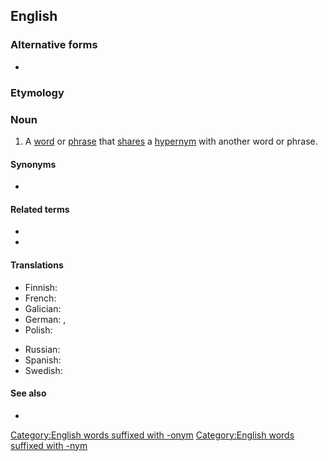 ==English==

===Alternative forms===
* {{alt|en|co-hyponym}}

===Etymology===
{{prefix|en|co|hyponym}}

===Noun===
{{en-noun}}

# {{lb|en|semantics}} A [[word]] or [[phrase]] that [[share]]s a [[hypernym]] with another word or phrase.

====Synonyms====
* {{l|en|coordinate term}}

====Related terms====
* {{l|en|hypernym}}
* {{l|en|hyponym}}

====Translations====
{{trans-top|a word or phrase that shares the same hypernym as another word or phrase}}
* Finnish: {{t+|fi|vieruskäsite}}
* French: {{t+|fr|cohyponyme|m}}
* Galician: {{t+|gl|cohipónimo|m}}
* German: {{t+|de|Kohyponym}}, {{t|de|Synhyponym}}
* Polish: {{t|pl|kohiponim|m}}
{{trans-mid}}
* Russian: {{t+|ru|согипоним}}
* Spanish: {{t+|es|cohipónimo|m}}
* Swedish: {{t+|sv|kohyponym|c}}
{{trans-bottom}}

====See also====
* {{l|en|comeronym}}

[[Category:English words suffixed with -onym]] [[Category:English words suffixed with -nym]]